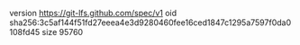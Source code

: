 version https://git-lfs.github.com/spec/v1
oid sha256:3c5af144f51fd27eeea4e3d9280460fee16ced1847c1295a7597f0da0108fd45
size 95760

